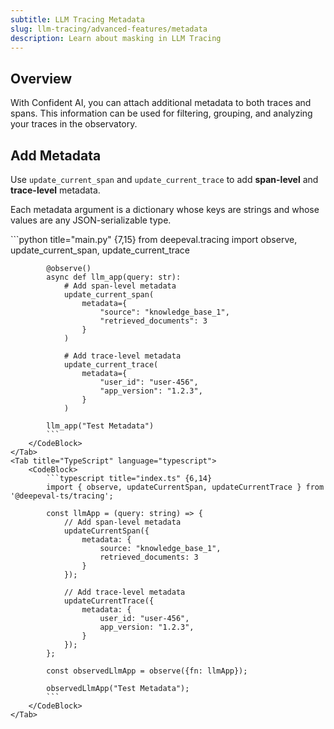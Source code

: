 ```yaml
---
subtitle: LLM Tracing Metadata
slug: llm-tracing/advanced-features/metadata
description: Learn about masking in LLM Tracing
---
```


## Overview

With Confident AI, you can attach additional metadata to both traces and spans. This information can be used for filtering, grouping, and analyzing your traces in the observatory.

## Add Metadata

Use `update_current_span` and `update_current_trace` to add **span-level** and **trace-level** metadata.

Each metadata argument is a dictionary whose keys are strings and whose values are any JSON-serializable type.

<Tabs>
    <Tab title="Python" language="python">
        <CodeBlock>
            ```python title="main.py" {7,15}
            from deepeval.tracing import observe, update_current_span, update_current_trace
            
            @observe()
            async def llm_app(query: str):
                # Add span-level metadata
                update_current_span(
                    metadata={
                        "source": "knowledge_base_1",
                        "retrieved_documents": 3
                    }
                )
                
                # Add trace-level metadata
                update_current_trace(
                    metadata={
                        "user_id": "user-456",
                        "app_version": "1.2.3",
                    }
                )
            
            llm_app("Test Metadata")
            ```
        </CodeBlock>
    </Tab>
    <Tab title="TypeScript" language="typescript">
        <CodeBlock>
            ```typescript title="index.ts" {6,14}
            import { observe, updateCurrentSpan, updateCurrentTrace } from '@deepeval-ts/tracing';
            
            const llmApp = (query: string) => {
                // Add span-level metadata
                updateCurrentSpan({
                    metadata: {
                        source: "knowledge_base_1",
                        retrieved_documents: 3
                    }
                });
                    
                // Add trace-level metadata
                updateCurrentTrace({
                    metadata: {
                        user_id: "user-456",
                        app_version: "1.2.3",
                    }
                });
            };
            
            const observedLlmApp = observe({fn: llmApp});
            
            observedLlmApp("Test Metadata");
            ```
        </CodeBlock>
    </Tab>
</Tabs>
